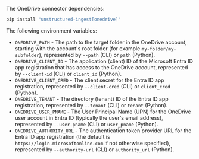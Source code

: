 The OneDrive connector dependencies:

  ```bash CLI, Python
  pip install "unstructured-ingest[onedrive]"
  ```


<AdditionalIngestDependencies />

The following environment variables:

- `ONEDRIVE_PATH` - The path to the target folder in the OneDrive account, starting with the account's root folder (for example `my-folder/my-subfolder`), represented by `--path` (CLI) or `path` (Python).
- `ONEDRIVE_CLIENT_ID` - The application (client) ID of the Microsoft Entra ID app registration that has access to the OneDrive account, represented by `--client-id` (CLI) or `client_id` (Python).
- `ONEDRIVE_CLIENT_CRED` - The client secret for the Entra ID app registration, represented by `--client-cred` (CLI) or `client_cred` (Python).
- `ONEDRIVE_TENANT` - The directory (tenant) ID of the Entra ID app registration, represented by `--tenant` (CLI) or `tenant` (Python).
- `ONEDRIVE_USER_PNAME` - The User Principal Name (UPN) for the OneDrive user account in Entra ID (typically the user's email address), represented by `--user-pname` (CLI) or `user_pname` (Python).
- `ONEDRIVE_AUTHORITY_URL` - The authentication token provider URL for the Entra ID app registration (the default is `https://login.microsoftonline.com` if not otherwise specified), represented by `--authority-url` (CLI) or `authority_url` (Python).

